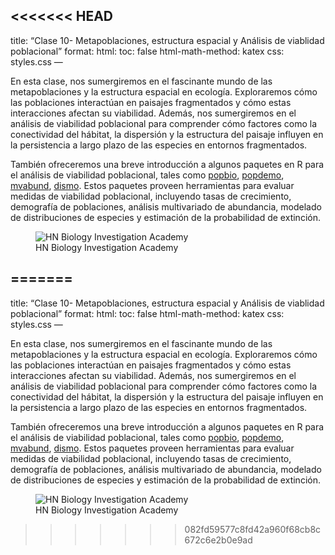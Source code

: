 <<<<<<< HEAD
---
title: "Clase 10- Metapoblaciones, estructura espacial y Análisis de viablidad poblacional"
format:
  html:
    toc: false
    html-math-method: katex
    css: styles.css
---

En esta clase, nos sumergiremos en el fascinante mundo de las metapoblaciones y la estructura espacial en ecología. Exploraremos cómo las poblaciones interactúan en paisajes fragmentados y cómo estas interacciones afectan su viabilidad. Además, nos sumergiremos en el análisis de viabilidad poblacional para comprender cómo factores como la conectividad del hábitat, la dispersión y la estructura del paisaje influyen en la persistencia a largo plazo de las especies en entornos fragmentados.

También ofreceremos una breve introducción a algunos paquetes en R para el análisis de viabilidad poblacional, tales como [popbio](https://www.jstatsoft.org/article/view/v022i11), [popdemo](https://besjournals.onlinelibrary.wiley.com/doi/pdf/10.1111/j.2041-210X.2012.00222.x), [mvabund](https://besjournals.onlinelibrary.wiley.com/doi/10.1111/j.2041-210X.2012.00190.x), [dismo](https://rdrr.io/cran/dismo/man/). Estos paquetes proveen herramientas para evaluar medidas de viabilidad poblacional, incluyendo tasas de crecimiento, demografía de poblaciones, análisis multivariado de abundancia, modelado de distribuciones de especies y estimación de la probabilidad de extinción.

![HN Biology Investigation Academy](HN%20Cursos%20publicidad/HN%20Biology%20Inv%20large.jpg)

=======
---
title: "Clase 10- Metapoblaciones, estructura espacial y Análisis de viablidad poblacional"
format:
  html:
    toc: false
    html-math-method: katex
    css: styles.css
---

En esta clase, nos sumergiremos en el fascinante mundo de las metapoblaciones y la estructura espacial en ecología. Exploraremos cómo las poblaciones interactúan en paisajes fragmentados y cómo estas interacciones afectan su viabilidad. Además, nos sumergiremos en el análisis de viabilidad poblacional para comprender cómo factores como la conectividad del hábitat, la dispersión y la estructura del paisaje influyen en la persistencia a largo plazo de las especies en entornos fragmentados.

También ofreceremos una breve introducción a algunos paquetes en R para el análisis de viabilidad poblacional, tales como [popbio](https://www.jstatsoft.org/article/view/v022i11), [popdemo](https://besjournals.onlinelibrary.wiley.com/doi/pdf/10.1111/j.2041-210X.2012.00222.x), [mvabund](https://besjournals.onlinelibrary.wiley.com/doi/10.1111/j.2041-210X.2012.00190.x), [dismo](https://rdrr.io/cran/dismo/man/). Estos paquetes proveen herramientas para evaluar medidas de viabilidad poblacional, incluyendo tasas de crecimiento, demografía de poblaciones, análisis multivariado de abundancia, modelado de distribuciones de especies y estimación de la probabilidad de extinción.

![HN Biology Investigation Academy](HN%20Cursos%20publicidad/HN%20Biology%20Inv%20large.jpg)

>>>>>>> 082fd59577c8fd42a960f68cb8c672c6e2b0e9ad
